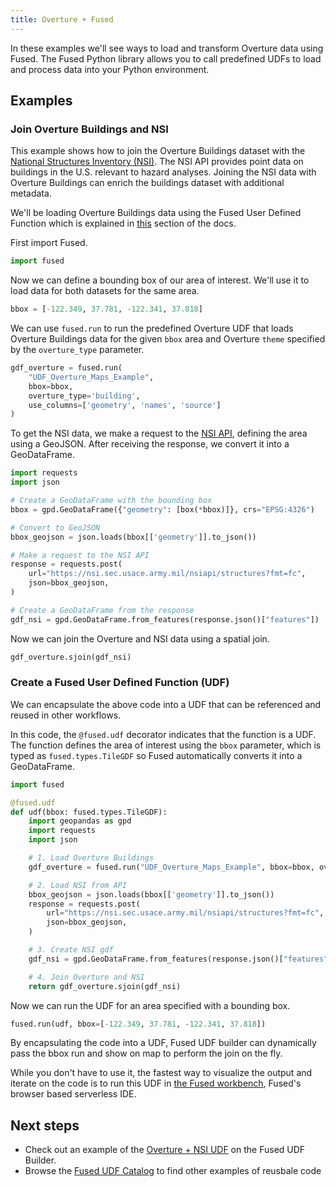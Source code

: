 ```yaml
---
title: Overture + Fused
---
```


In these examples we'll see ways to load and transform Overture data using Fused. The Fused Python library allows you to call predefined UDFs to load and process data into your Python environment. 

## Examples

### Join Overture Buildings and NSI

This example shows how to join the Overture Buildings dataset with the [National Structures Inventory (NSI)](https://www.hec.usace.army.mil/confluence/nsi/technicalreferences/latest/technical-documentation). The NSI API provides point data on buildings in the U.S. relevant to hazard analyses. Joining the NSI data with Overture Buildings can enrich the buildings dataset with additional metadata.

We'll be loading Overture Buildings data using the Fused User Defined Function which is explained in [this](/getting-data/fused/) section of the docs. 



First import Fused.

```python
import fused
```

Now we can define a bounding box of our area of interest. We'll use it to load data for both datasets for the same area.

```python
bbox = [-122.349, 37.781, -122.341, 37.818]
```

We can use `fused.run` to run the predefined Overture UDF that loads Overture Buildings data for the given `bbox` area and Overture `theme` specified by the `overture_type` parameter.

```python
gdf_overture = fused.run(
    "UDF_Overture_Maps_Example", 
    bbox=bbox, 
    overture_type='building', 
    use_columns=['geometry', 'names', 'source']
)
```

To get the NSI data, we make a request to the [NSI API](https://www.hec.usace.army.mil/confluence/nsi/technicalreferences/latest/api-reference-guide), defining the area using a GeoJSON. After receiving the response, we convert it into a GeoDataFrame.

```python
import requests
import json

# Create a GeoDataFrame with the bounding box
bbox = gpd.GeoDataFrame({"geometry": [box(*bbox)]}, crs="EPSG:4326")

# Convert to GeoJSON
bbox_geojson = json.loads(bbox[['geometry']].to_json())

# Make a request to the NSI API
response = requests.post(
    url="https://nsi.sec.usace.army.mil/nsiapi/structures?fmt=fc",
    json=bbox_geojson,
)

# Create a GeoDataFrame from the response
gdf_nsi = gpd.GeoDataFrame.from_features(response.json()["features"])
```

Now we can join the Overture and NSI data using a spatial join.

```python
gdf_overture.sjoin(gdf_nsi)
```

### Create a Fused User Defined Function (UDF)

We can encapsulate the above code into a UDF that can be referenced and reused in other workflows. 

In this code, the `@fused.udf` decorator indicates that the function is a UDF. The function defines the area of interest using the `bbox` parameter, which is typed as `fused.types.TileGDF` so Fused automatically converts it into a GeoDataFrame.


```python
import fused

@fused.udf
def udf(bbox: fused.types.TileGDF):
    import geopandas as gpd
    import requests
    import json

    # 1. Load Overture Buildings
    gdf_overture = fused.run("UDF_Overture_Maps_Example", bbox=bbox, overture_type='building')

    # 2. Load NSI from API
    bbox_geojson = json.loads(bbox[['geometry']].to_json())
    response = requests.post(
        url="https://nsi.sec.usace.army.mil/nsiapi/structures?fmt=fc",
        json=bbox_geojson,
    )

    # 3. Create NSI gdf
    gdf_nsi = gpd.GeoDataFrame.from_features(response.json()["features"])

    # 4. Join Overture and NSI
    return gdf_overture.sjoin(gdf_nsi)
```


Now we can run the UDF for an area specified with a bounding box. 

```python
fused.run(udf, bbox=[-122.349, 37.781, -122.341, 37.818]) 
```


By encapsulating the code into a UDF, Fused UDF builder can dynamically pass the bbox run and show on map to perform the join on the fly. 

While you don't have to use it, the fastest way to visualize the output and iterate on the code is to run this UDF in [the Fused workbench](https://www.fused.io/workbench/catalog/Overture_Nsi-dd89972c-ce30-4544-ba0f-81fc09f5bbef), Fused's browser based serverless IDE. 

## Next steps
- Check out an example of the [Overture + NSI UDF](https://www.fused.io/workbench/catalog/Overture_Nsi-dd89972c-ce30-4544-ba0f-81fc09f5bbef) on the Fused UDF Builder.
- Browse the [Fused UDF Catalog](https://www.fused.io/workbench/catalog) to find other examples of reusbale code
